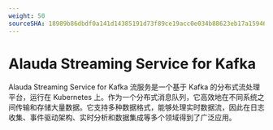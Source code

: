 ```yaml
---
weight: 50
sourceSHA: 18989b86dbdf0a141d14385191d73f89ce19acc0e034b88623eb17a15946bb3f
---
```


# Alauda Streaming Service for Kafka

Alauda Streaming Service for Kafka 流服务是一个基于 Kafka 的分布式流处理平台，运行在 Kubernetes 上。作为一个分布式消息队列，它高效地在不同系统之间传输和存储大量数据。它支持多种数据格式，能够处理实时数据流，因此在日志收集、事件驱动架构、实时分析和数据集成等多个领域得到了广泛应用。

<ExternalSite name="kafka" href="/intro" />
